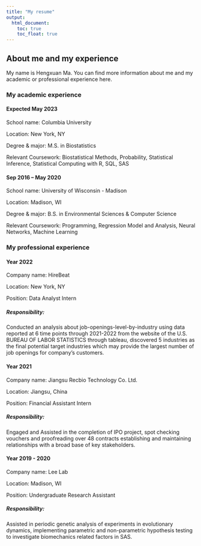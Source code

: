 ```yaml
---
title: "My resume"
output: 
  html_document:
    toc: true
    toc_float: true
---
```


## About me and my experience

My name is Hengxuan Ma. You can find more information about me and my academic or professional experience here. 


### My academic experience {.tabset}

#### Expected May 2023

School name: Columbia University

Location: New York, NY

Degree & major: M.S. in Biostatistics

Relevant Coursework: Biostatistical Methods, Probability, Statistical Inference, Statistical Computing with R, SQL, SAS

#### Sep 2016 – May 2020

School name: University of Wisconsin - Madison 

Location: Madison, WI

Degree & major: B.S. in Environmental Sciences & Computer Science

Relevant Coursework: Programming, Regression Model and Analysis, Neural Networks, Machine Learning		


### My professional experience {.tabset}

#### Year 2022

Company name: HireBeat

Location: New York, NY

Position: Data Analyst Intern

##### Responsibility: 

Conducted an analysis about job-openings-level-by-industry using data reported at 6 time points through 2021-2022 from the website of the U.S. BUREAU OF LABOR STATISTICS through tableau, discovered 5 industries as the final potential target industries which may provide the largest number of job openings for company’s customers.

#### Year 2021

Company name: Jiangsu Recbio Technology Co. Ltd.

Location: Jiangsu, China

Position: Financial Assistant Intern

##### Responsibility: 

Engaged and Assisted in the completion of IPO project, spot checking vouchers and proofreading over 48 contracts establishing and maintaining relationships with a broad base of key stakeholders.

#### Year 2019 - 2020

Company name: Lee Lab

Location: Madison, WI

Position: Undergraduate Research Assistant

##### Responsibility: 

Assisted in periodic genetic analysis of experiments in evolutionary dynamics, implementing parametric and non-parametric hypothesis testing to investigate biomechanics related factors in SAS.




